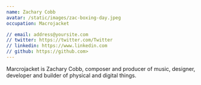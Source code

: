 ```yaml
---
name: Zachary Cobb
avatar: /static/images/zac-boxing-day.jpeg
occupation: Macrojacket

// email: address@yoursite.com
// twitter: https://twitter.com/Twitter
// linkedin: https://www.linkedin.com
// github: https://github.com>
---
```


Marcrojacket is Zachary Cobb, composer and producer of music, designer, developer and builder of physical and digital things.
